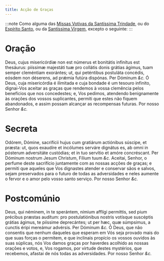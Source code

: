 ```yaml
---
title: Acção de Graças
---
```


:::note
Como alguma das [Missas Votivas da Santíssima Trindade](/missal/votivas/santissimatrindade), ou do [Espírito Santo](/missal/votivas/espiritosanto), ou
da [Santíssima Virgem](/missal/comum/27missamaria1), excepto o seguinte:
:::

# Oração

<div class="grid grid-cols-2 gap-5">
  <span class="text-justify">
    Deus, cujus misericórdiæ non est númerus et bonitátis infinítus est
    thesáurus: piíssimæ majestáti tuæ pro collátis donis grátias ágimus, tuam
    semper cleméntiam exorántes; ut, qui peténtibus postuláta concédis, eósdem
    non déserens, ad prǽmia futúra dispónas. Per Dóminum <em>&c.</em>
  </span>
  <span class="text-justify">
    Ó Deus, cuja misericórdia é ilimitada e cuja bondade é um tesouro infinito,
    dignai-Vos aceitar as graças que rendemos à vossa clemência pelos benefícios
    que nos concedestes; e, Vos pedimos, atendendo benignamente às orações dos
    vossos suplicantes, permiti que estes não fiquem abandonados, e assim possam
    alcançar as recompensas futuras. Por nosso Senhor <em>&c.</em>
  </span>
</div>

# Secreta

<div class="grid grid-cols-2 gap-5">
  <span class="text-justify">
    Odórem, Dómine, sacrifícii hujus cum gratiárum actiónibus súscipe, et
    præsta: ut, quos exaudíre et incólumes serváre dignátus es, ab omni in
    pósterum adversitáte custódias; et in tuo servítio et amóre concréscant. Per
    Dóminum nostrum Jesum Christum, Fílium tuum <em>&c.</em>
  </span>
  <span class="text-justify">
    Aceitai, Senhor, o perfume deste sacrifício juntamente com as nossas acções
    de graças; e permiti que aqueles que Vos dignastes atender e conservar sãos
    e salvos, sejam preservados para o futuro de todas as adversidades e neles
    aumente o fervor e o amor pelo vosso santo serviço. Por nosso Senhor
    <em>&c.</em>
  </span>
</div>

# Postcomúnio

<div class="grid grid-cols-2 gap-5">
  <span class="text-justify">
    Deus, qui néminem, in te sperántem, nímium afflígi permíttis, sed pium
    précibus præstas audítum: pro postulatiónibus nostris votísque suscéptis
    grátias ágimus, te piíssime deprecántes; ut per hæc, quæ súmpsimus, a
    cunctis éripi mereámur advérsis. Per Dóminum <em>&c.</em>
  </span>
  <span class="text-justify">
    Ó Deus, que não consentis que nenhum daqueles que esperam em Vós seja
    provado mais do que suas forças o permitem, e que inclinais propício os
    vossos ouvidos às suas súplicas, nós Vos damos graças por haverdes acolhido
    as nossas orações e votos, e, Vos rogamos, por virtude destes mystérios, que
    recebemos, afastai de nós todas as adversidades. Por nosso Senhor
    <em>&c.</em>
  </span>
</div>
